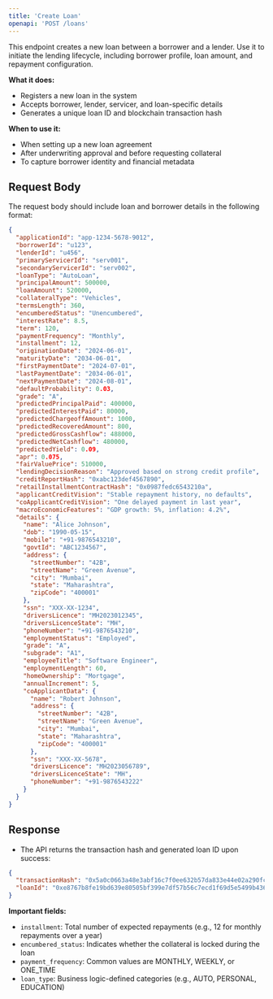 ```yaml
---
title: 'Create Loan'
openapi: 'POST /loans'
---
```


This endpoint creates a new loan between a borrower and a lender. Use it to initiate the lending lifecycle, including borrower profile, loan amount, and repayment configuration.

**What it does:**
- Registers a new loan in the system
- Accepts borrower, lender, servicer, and loan-specific details
- Generates a unique loan ID and blockchain transaction hash

**When to use it:**
- When setting up a new loan agreement
- After underwriting approval and before requesting collateral
- To capture borrower identity and financial metadata

## Request Body

The request body should include loan and borrower details in the following format:

```json
{
  "applicationId": "app-1234-5678-9012",
  "borrowerId": "u123",
  "lenderId": "u456",
  "primaryServicerId": "serv001",
  "secondaryServicerId": "serv002",
  "loanType": "AutoLoan",
  "principalAmount": 500000,
  "loanAmount": 520000,
  "collateralType": "Vehicles",
  "termsLength": 360,
  "encumberedStatus": "Unencumbered",
  "interestRate": 8.5,
  "term": 120,
  "paymentFrequency": "Monthly",
  "installment": 12,
  "originationDate": "2024-06-01",
  "maturityDate": "2034-06-01",
  "firstPaymentDate": "2024-07-01",
  "lastPaymentDate": "2034-06-01",
  "nextPaymentDate": "2024-08-01",
  "defaultProbability": 0.03,
  "grade": "A",
  "predictedPrincipalPaid": 400000,
  "predictedInterestPaid": 80000,
  "predictedChargeoffAmount": 1000,
  "predictedRecoveredAmount": 800,
  "predictedGrossCashflow": 488000,
  "predictedNetCashflow": 480000,
  "predictedYield": 0.09,
  "apr": 0.075,
  "fairValuePrice": 510000,
  "lendingDecisionReason": "Approved based on strong credit profile",
  "creditReportHash": "0xabc123def4567890",
  "retailInstallmentContractHash": "0x0987fedc6543210a",
  "applicantCreditVision": "Stable repayment history, no defaults",
  "coApplicantCreditVision": "One delayed payment in last year",
  "macroEconomicFeatures": "GDP growth: 5%, inflation: 4.2%",
  "details": {
    "name": "Alice Johnson",
    "dob": "1990-05-15",
    "mobile": "+91-9876543210",
    "govtId": "ABC1234567",
    "address": {
      "streetNumber": "42B",
      "streetName": "Green Avenue",
      "city": "Mumbai",
      "state": "Maharashtra",
      "zipCode": "400001"
    },
    "ssn": "XXX-XX-1234",
    "driversLicence": "MH2023012345",
    "driversLicenceState": "MH",
    "phoneNumber": "+91-9876543210",
    "employmentStatus": "Employed",
    "grade": "A",
    "subgrade": "A1",
    "employeeTitle": "Software Engineer",
    "employmentLength": 60,
    "homeOwnership": "Mortgage",
    "annualIncrement": 5,
    "coApplicantData": {
      "name": "Robert Johnson",
      "address": {
        "streetNumber": "42B",
        "streetName": "Green Avenue",
        "city": "Mumbai",
        "state": "Maharashtra",
        "zipCode": "400001"
      },
      "ssn": "XXX-XX-5678",
      "driversLicence": "MH2023056789",
      "driversLicenceState": "MH",
      "phoneNumber": "+91-9876543222"
    }
  }
}
  ```

## Response

- The API returns the transaction hash and generated loan ID upon success:

```json
{
  "transactionHash": "0x5a0c0663a48e3abf16c7f0ee632b57da833e44e02a290fc0920ea2858da31f73",
  "loanId": "0xe8767b8fe19bd639e80505bf399e7df57b56c7ecd1f69d5e5499b436ece087ed"
}
```

**Important fields:**
- `installment`: Total number of expected repayments (e.g., 12 for monthly repayments over a year)
- `encumbered_status`: Indicates whether the collateral is locked during the loan
- `payment_frequency`: Common values are MONTHLY, WEEKLY, or ONE_TIME
- `loan_type`: Business logic-defined categories (e.g., AUTO, PERSONAL, EDUCATION)
